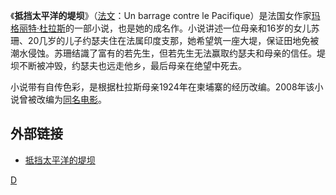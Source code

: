《'''抵挡太平洋的堤坝'''》（[[法文|法文]]：Un barrage contre le Pacifique）是法国女作家[[玛格丽特·杜拉斯|玛格丽特·杜拉斯]]的一部小说，也是她的成名作。小说讲述一位母亲和16岁的女儿苏珊、20几岁的儿子约瑟夫住在法属印度支那，她希望筑一座大堤，保证田地免被潮水侵蚀。苏珊结識了富有的若先生，但若先生无法赢取约瑟夫和母亲的信任。堤坝不断被冲毁，约瑟夫也远走他乡，最后母亲在绝望中死去。

小说带有自传色彩，是根据杜拉斯母亲1924年在柬埔寨的经历改编。2008年该小说曾被改编为[[抵挡太平洋的堤坝_(电影)|同名电影]]。

==外部链接==
*[http://www.qingdaonews.com/epaper/qdrb/html/2007-03/10/content_705579.htm 抵挡太平洋的堤坝] {{Wayback|url=http://www.qingdaonews.com/epaper/qdrb/html/2007-03/10/content_705579.htm |date=20190921072025 }}

[[Category:玛格丽特·杜拉斯|D]]